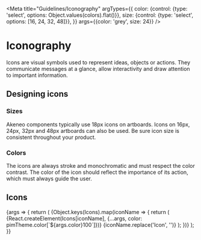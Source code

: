 
<Meta
  title="Guidelines/Iconography"
  argTypes={{
    color: {control: {type: 'select', options: Object.values(colors).flat()}},
    size: {control: {type: 'select', options: [16, 24, 32, 48]}},
  }}
  args={{color: 'grey', size: 24}}
/>

# Iconography

Icons are visual symbols used to represent ideas, objects or actions. They communicate messages at a glance, allow interactivity and draw attention to important information.

## Designing icons

### Sizes

Akeneo components typically use 18px icons on artboards. Icons on 16px, 24px, 32px and 48px artboards can also be used. Be sure icon size is consistent throughout your product.

### Colors

The icons are always stroke and monochromatic and must respect the color contrast. The color of the icon should reflect the importance of its action, which must always guide the user.

## Icons

<ArgsTable story="Standard" />

<Canvas>
  <Story name="Standard">
    {args => {
      return (
        <PreviewGrid width={`${args.size}px`}>
          {Object.keys(Icons).map(iconName => {
            return (
              <PreviewCard key={iconName}>
                <PreviewContainer>
                  {React.createElement(Icons[iconName], {...args, color: pimTheme.color[`${args.color}100`]})}
                </PreviewContainer>
                <LabelContainer>{iconName.replace('Icon', '')}</LabelContainer>
              </PreviewCard>
            );
          })}
        </PreviewGrid>
      );
    }}
  </Story>
</Canvas>
